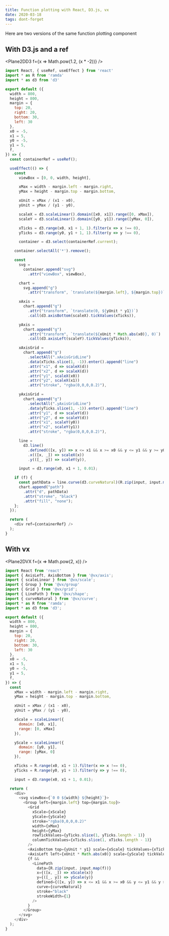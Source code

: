 ```yaml
---
title: Function plotting with React, D3.js, vx
date: 2020-03-18
tags: dont-forget
---
```



Here are two versions of the same function plotting
component

## With D3.js and a ref


<Plane2DD3 f={x => Math.pow(1.2, (x * -2))} />

```js
import React, { useRef, useEffect } from 'react'
import * as R from 'ramda'
import * as d3 from 'd3'

export default ({
  width = 800,
  height = 800,
  margin = {
    top: 20,
    right: 20,
    bottom: 30,
    left: 30
  },
  x0 = -5,
  x1 = 5,
  y0 = -5,
  y1 = 5,
  f,
}) => {
  const containerRef = useRef();

  useEffect(() => {
    const
      viewBox = [0, 0, width, height],

      xMax = width - margin.left - margin.right,
      yMax = height - margin.top - margin.bottom,

      xUnit = xMax / (x1 - x0),
      yUnit = yMax / (y1 - y0),

      scaleX = d3.scaleLinear().domain([x0, x1]).range([0, xMax]),
      scaleY = d3.scaleLinear().domain([y0, y1]).range([yMax, 0]),

      xTicks = d3.range(x0, x1 + 1, 1).filter(x => x !== 0),
      yTicks = d3.range(y0, y1 + 1, 1).filter(y => y !== 0),

      container = d3.select(containerRef.current);

    container.selectAll('*').remove();

    const
      svg =
        container.append("svg")
          .attr("viewBox", viewBox),

      chart =
        svg.append("g")
          .attr("transform", `translate(${margin.left}, ${margin.top})`),

      xAxis =
        chart.append("g")
          .attr("transform", `translate(0, ${yUnit * y1})`)
          .call(d3.axisBottom(scaleX).tickValues(xTicks)),

      yAxis =
        chart.append("g")
          .attr("transform", `translate(${xUnit * Math.abs(x0)}, 0)`)
          .call(d3.axisLeft(scaleY).tickValues(yTicks)),

      xAxisGrid =
        chart.append("g")
          .selectAll(".xAxisGridLine")
          .data(xTicks.slice(1, -1)).enter().append("line")
          .attr("x1", d => scaleX(d))
          .attr("x2", d => scaleX(d))
          .attr("y1", scaleX(x0))
          .attr("y2", scaleX(x1))
          .attr("stroke", "rgba(0,0,0,0.2)"),

      yAxisGrid =
        chart.append("g")
          .selectAll(".yAxisGridLine")
          .data(yTicks.slice(1, -1)).enter().append("line")
          .attr("y1", d => scaleY(d))
          .attr("y2", d => scaleY(d))
          .attr("x1", scaleY(y0))
          .attr("x2", scaleY(y1))
          .attr("stroke", "rgba(0,0,0,0.2)"),

      line =
        d3.line()
          .defined(([x, y]) => x <= x1 && x >= x0 && y <= y1 && y >= y0)
          .x(([x, _]) => scaleX(x))
          .y(([_, y]) => scaleY(y)),

      input = d3.range(x0, x1 + 1, 0.01);

    if (f) {
      const pathData = line.curve(d3.curveNatural)(R.zip(input, input.map(f)));
      chart.append("path")
        .attr("d", pathData)
        .attr("stroke", "black")
        .attr("fill", "none");
    };
  });

  return (
    <div ref={containerRef} />
  );
}
```

## With vx

<Plane2DVX f={x => Math.pow(2, x)} />

```js
import React from 'react'
import { AxisLeft, AxisBottom } from '@vx/axis';
import { scaleLinear } from '@vx/scale';
import { Group } from '@vx/group'
import { Grid } from '@vx/grid';
import { LinePath } from '@vx/shape';
import { curveNatural } from '@vx/curve';
import * as R from 'ramda';
import * as d3 from 'd3';

export default ({
  width = 800,
  height = 800,
  margin = {
    top: 20,
    right: 20,
    bottom: 30,
    left: 30
  },
  x0 = -5,
  x1 = 5,
  y0 = -5,
  y1 = 5,
  f,
}) => {
  const
    xMax = width - margin.left - margin.right,
    yMax = height - margin.top - margin.bottom,

    xUnit = xMax / (x1 - x0),
    yUnit = yMax / (y1 - y0),

    xScale = scaleLinear({
      domain: [x0, x1],
      range: [0, xMax]
    }),

    yScale = scaleLinear({
      domain: [y0, y1],
      range: [yMax, 0]
    }),

    xTicks = R.range(x0, x1 + 1).filter(x => x !== 0),
    yTicks = R.range(y0, y1 + 1).filter(y => y !== 0),

    input = d3.range(x0, x1 + 1, 0.01);

  return (
    <div>
      <svg viewBox={`0 0 ${width} ${height}`}>
        <Group left={margin.left} top={margin.top}>
          <Grid
            xScale={xScale}
            yScale={yScale}
            stroke="rgba(0,0,0,0.2)"
            width={xMax}
            height={yMax}
            rowTickValues={yTicks.slice(1, yTicks.length - 1)}
            columnTickValues={xTicks.slice(1, xTicks.length - 1)}
          />
          <AxisBottom top={yUnit * y1} scale={xScale} tickValues={xTicks} />
          <AxisLeft left={xUnit * Math.abs(x0)} scale={yScale} tickValues={yTicks} />
          {f &&
            <LinePath
              data={R.zip(input, input.map(f))}
              x={([x, _]) => xScale(x)}
              y={([_, y]) => yScale(y)}
              defined={([x, y]) => x <= x1 && x >= x0 && y <= y1 && y >= y0}
              curve={curveNatural}
              stroke="black"
              strokeWidth={1}
            />
          }
        </Group>
      </svg>
    </div>
  );
}
```
